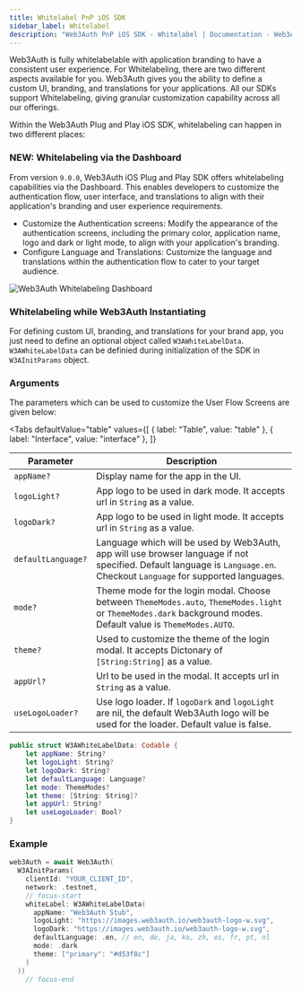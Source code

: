 ```yaml
---
title: Whitelabel PnP iOS SDK
sidebar_label: Whitelabel
description: "Web3Auth PnP iOS SDK - Whitelabel | Documentation - Web3Auth"
---
```



Web3Auth is fully whitelabelable with application branding to have a consistent user experience. For
Whitelabeling, there are two different aspects available for you. Web3Auth gives you the ability to
define a custom UI, branding, and translations for your applications. All our SDKs support
Whitelabeling, giving granular customization capability across all our offerings.

<GrowthPlanNote />

Within the Web3Auth Plug and Play iOS SDK, whitelabeling can happen in two different places:

### NEW: Whitelabeling via the Dashboard

From version `9.0.0`, Web3Auth iOS Plug and Play SDK offers whitelabeling capabilities via the
Dashboard. This enables developers to customize the authentication flow, user interface, and
translations to align with their application's branding and user experience requirements.

- Customize the Authentication screens: Modify the appearance of the authentication screens,
  including the primary color, application name, logo and dark or light mode, to align with your
  application's branding.
- Configure Language and Translations: Customize the language and translations within the
  authentication flow to cater to your target audience.

![Web3Auth Whitelabeling Dashboard](/images/whitelabel/whitelabel-dashboard.gif)

### Whitelabeling while Web3Auth Instantiating

For defining custom UI, branding, and translations for your brand app, you just need to define an
optional object called `W3AWhiteLabelData`. `W3AWhiteLabelData` can be definied during
initialization of the SDK in `W3AInitParams` object.

<GrowthPlanNote />

### Arguments

The parameters which can be used to customize the User Flow Screens are given below:

<Tabs
  defaultValue="table"
  values={[
    { label: "Table", value: "table" },
    { label: "Interface", value: "interface" },
  ]}
>

<TabItem value="table">

| Parameter          | Description                                                                                                                                                              |
| ------------------ | ------------------------------------------------------------------------------------------------------------------------------------------------------------------------ |
| `appName?`         | Display name for the app in the UI.                                                                                                                                      |
| `logoLight?`       | App logo to be used in dark mode. It accepts url in `String` as a value.                                                                                                 |
| `logoDark?`        | App logo to be used in light mode. It accepts url in `String` as a value.                                                                                                |
| `defaultLanguage?` | Language which will be used by Web3Auth, app will use browser language if not specified. Default language is `Language.en`. Checkout `Language` for supported languages. |
| `mode?`            | Theme mode for the login modal. Choose between `ThemeModes.auto`, `ThemeModes.light` or `ThemeModes.dark` background modes. Default value is `ThemeModes.AUTO`.          |
| `theme?`           | Used to customize the theme of the login modal. It accepts Dictonary of `[String:String]` as a value.                                                                    |
| `appUrl?`          | Url to be used in the modal. It accepts url in `String` as a value.                                                                                                      |
| `useLogoLoader?`   | Use logo loader. If `logoDark` and `logoLight` are nil, the default Web3Auth logo will be used for the loader. Default value is false.                                   |

</TabItem>

<TabItem value="interface">

```swift
public struct W3AWhiteLabelData: Codable {
    let appName: String?
    let logoLight: String?
    let logoDark: String?
    let defaultLanguage: Language?
    let mode: ThemeModes?
    let theme: [String: String]?
    let appUrl: String?
    let useLogoLoader: Bool?
}
```

</TabItem>
</Tabs>

<WhiteLabelShowcase />

### Example

```swift title="Usage"
web3Auth = await Web3Auth(
  W3AInitParams(
    clientId: "YOUR_CLIENT_ID",
    network: .testnet,
    // focus-start
    whiteLabel: W3AWhiteLabelData(
      appName: "Web3Auth Stub",
      logoLight: "https://images.web3auth.io/web3auth-logo-w.svg",
      logoDark: "https://images.web3auth.io/web3auth-logo-w.svg",
      defaultLanguage: .en, // en, de, ja, ko, zh, es, fr, pt, nl
      mode: .dark
      theme: ["primary": "#d53f8c"]
    )
  ))
    // focus-end
```
